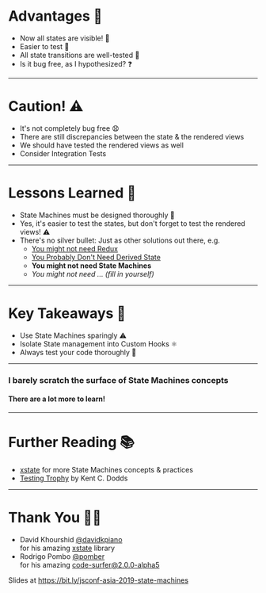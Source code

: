 
# Advantages 🤑

<ul>
  <Appear>
    <li>Now all states are visible! 👀</li>
    <li>Easier to test 🧪</li>
    <li>All state transitions are well-tested 💯</li>
    <li>Is it bug free, as I hypothesized? ❓</li>
  </Appear>
</ul>

---

# Caution! ⚠️

<ul>
  <li>It's not completely bug free 😧</li>
  <Appear>
    <li>
      There are still discrepancies between the state & the rendered views
    </li>
    <li>We should have tested the rendered views as well</li>
    <li>Consider Integration Tests</li>
  </Appear>
</ul>

---

# Lessons Learned 📝

<ul>
  <Appear>
    <li>State Machines must be designed thoroughly 🧐</li>
    <li>
      Yes, it's easier to test the states, but don't forget to test the rendered
      views! ⚠️
    </li>
    <li>
      There's no silver bullet: Just as other solutions out there, e.g.
      <ul>
        <li>
          <a href="https://medium.com/@dan_abramov/you-might-not-need-redux-be46360cf367">
            You might not need Redux
          </a>
        </li>
        <li>
          <a href="https://reactjs.org/blog/2018/06/07/you-probably-dont-need-derived-state.html">
            You Probably Don't Need Derived State
          </a>
        </li>
        <li>
          <strong>You might not need State Machines</strong>
        </li>
        <li>
          <em>You might not need ... (fill in yourself)</em>
        </li>
      </ul>
    </li>
  </Appear>
</ul>

---

# Key Takeaways 🔑

<ul>
  <Appear>
    <li>Use State Machines sparingly ⚠️</li>
    <li>Isolate State management into Custom Hooks ⚛️</li>
    <li>Always test your code thoroughly 🧪</li>
  </Appear>
</ul>

---

### I barely scratch the surface of State Machines concepts

#### There are a lot more to learn!

---

# Further Reading 📚

- [xstate](https://xstate.js.org/docs/#why) for more State Machines concepts & practices
- [Testing Trophy](https://kentcdodds.com/blog/write-tests) by Kent C. Dodds

---

# Thank You 🙏🏼

- David Khourshid [@davidkpiano](https://twitter.com/davidkpiano)<br />
  for his amazing [xstate](https://xstate.js.org/) library
- Rodrigo Pombo [@pomber](https://twitter.com/pomber)<br />
  for his amazing [code-surfer@2.0.0-alpha5](https://www.npmjs.com/package/code-surfer/v/2.0.0-alpha.5)

Slides at https://bit.ly/jsconf-asia-2019-state-machines
